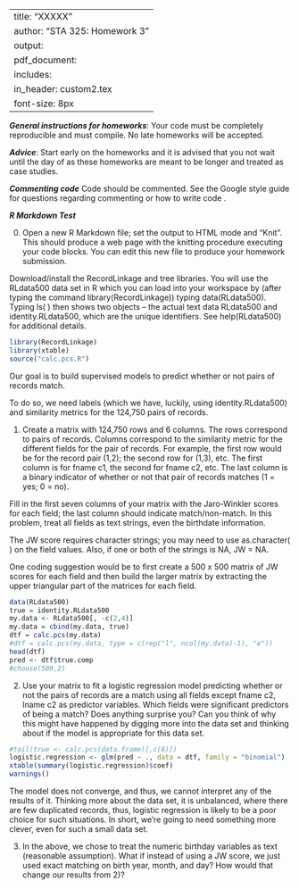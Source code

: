 
---
title: "XXXXX"
author: "STA 325: Homework 3"
output: 
     pdf_document:
      includes: 
          in_header: custom2.tex
font-size: 8px
---

***General instructions for homeworks***: Your code must be completely reproducible and must compile. No late homeworks will be accepted.

***Advice***: Start early on the homeworks and it is advised that you not wait until the day of as these homeworks are meant to be longer and treated as case studies.

***Commenting code***
Code should be commented. See the Google style guide for questions regarding commenting or how to write code \url{https://google.github.io/styleguide/Rguide.xml}.

***R Markdown Test***

0. Open a new R Markdown file; set the output to HTML mode and "Knit". This should produce a web page with the knitting procedure executing your code blocks. You can edit this new file to produce your homework submission.


\textbf{Total points on assignment: 5 (reproducibility) + XXX points for the assignment.}

Download/install the RecordLinkage and tree libraries. You will use the RLdata500 data set in R which you can load into your workspace by (after typing the command library(RecordLinkage)) typing data(RLdata500). Typing ls( ) then shows two objects -- the actual text data RLdata500 and identity.RLdata500, which are the unique identifiers. See help(RLdata500) for additional details. 


```r
library(RecordLinkage)
library(xtable)
source("calc.pcs.R")
```



Our goal is to build supervised models to predict whether or not pairs of records match. 

To do so, we need labels (which we have, luckily, using identity.RLdata500) and similarity metrics for the 124,750 pairs of records.




1. Create a matrix with 124,750 rows and 6 columns. The rows correspond to pairs of records. Columns correspond to the similarity metric for the different fields for the pair of records. For example, the first row would be for the record pair (1,2); the second row for (1,3), etc. The first column is for fname c1, the second for fname c2, etc. The last column is a binary indicator of whether or not that pair of records matches (1 = yes; 0 = no).



Fill in the first seven columns of your matrix with the Jaro-Winkler scores for each field; the last column should indicate match/non-match. In this problem, treat all fields as text strings, even the birthdate information.

The JW score requires character strings; you may need to use as.character( ) on the field values. Also, if one or both of the strings is NA, JW = NA.

One coding suggestion would be to first create a 500 x 500 matrix of JW scores for each field and then build the larger matrix by extracting the upper triangular part of the matrices for each field.

```r
data(RLdata500)
true = identity.RLdata500
my.data <- RLdata500[, -c(2,4)]
my.data = cbind(my.data, true)
dtf = calc.pcs(my.data)
#dtf = calc.pcs(my.data, type = c(rep("l", ncol(my.data)-1), "e"))
head(dtf)
pred <- dtf$true.comp
#choose(500,2)
```



2. Use your matrix to fit a logistic regression model predicting whether or not the pairs of records are a match using all fields except fname c2, lname c2 as predictor variables. Which fields were significant predictors of being a match? Does anything surprise you? Can you think of why this might have happened by digging more into the data set and thinking about if the model is appropriate for this data set. 

```r
#tail(true <- calc.pcs(data.frame)[,c(6)])
logistic.regression <- glm(pred ~ ., data = dtf, family = "binomial")
xtable(summary(logistic.regression)$coef)
warnings()
```

The model does not converge, and thus, we cannot interpret any of the results of it. Thinking more about the data set, it is unbalanced, where there are few duplicated records, thus, logistic regression is likely to be a poor choice for such situations. In short, we're going to need something more clever, even for such a small data set. 

3. In the above, we chose to treat the numeric birthday variables as text (reasonable assumption). What if instead of using a JW score, we just used exact matching on birth year, month, and day? How would that change our results from 2)? 


